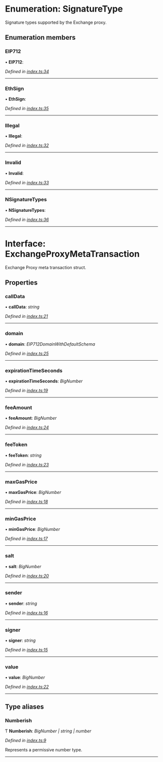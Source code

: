 # Enumeration: SignatureType

Signature types supported by the Exchange proxy.


##  Enumeration members

###  EIP712

• **EIP712**:

*Defined in [index.ts:34](https://github.com/0xProject/protocol/blob/c82768eef/packages/protocol-types/src/index.ts#L34)*

___

###  EthSign

• **EthSign**:

*Defined in [index.ts:35](https://github.com/0xProject/protocol/blob/c82768eef/packages/protocol-types/src/index.ts#L35)*

___

###  Illegal

• **Illegal**:

*Defined in [index.ts:32](https://github.com/0xProject/protocol/blob/c82768eef/packages/protocol-types/src/index.ts#L32)*

___

###  Invalid

• **Invalid**:

*Defined in [index.ts:33](https://github.com/0xProject/protocol/blob/c82768eef/packages/protocol-types/src/index.ts#L33)*

___

###  NSignatureTypes

• **NSignatureTypes**:

*Defined in [index.ts:36](https://github.com/0xProject/protocol/blob/c82768eef/packages/protocol-types/src/index.ts#L36)*


<hr />

# Interface: ExchangeProxyMetaTransaction

Exchange Proxy meta transaction struct.


##   Properties

###  callData

• **callData**: *string*

*Defined in [index.ts:21](https://github.com/0xProject/protocol/blob/c82768eef/packages/protocol-types/src/index.ts#L21)*

___

###  domain

• **domain**: *EIP712DomainWithDefaultSchema*

*Defined in [index.ts:25](https://github.com/0xProject/protocol/blob/c82768eef/packages/protocol-types/src/index.ts#L25)*

___

###  expirationTimeSeconds

• **expirationTimeSeconds**: *BigNumber*

*Defined in [index.ts:19](https://github.com/0xProject/protocol/blob/c82768eef/packages/protocol-types/src/index.ts#L19)*

___

###  feeAmount

• **feeAmount**: *BigNumber*

*Defined in [index.ts:24](https://github.com/0xProject/protocol/blob/c82768eef/packages/protocol-types/src/index.ts#L24)*

___

###  feeToken

• **feeToken**: *string*

*Defined in [index.ts:23](https://github.com/0xProject/protocol/blob/c82768eef/packages/protocol-types/src/index.ts#L23)*

___

###  maxGasPrice

• **maxGasPrice**: *BigNumber*

*Defined in [index.ts:18](https://github.com/0xProject/protocol/blob/c82768eef/packages/protocol-types/src/index.ts#L18)*

___

###  minGasPrice

• **minGasPrice**: *BigNumber*

*Defined in [index.ts:17](https://github.com/0xProject/protocol/blob/c82768eef/packages/protocol-types/src/index.ts#L17)*

___

###  salt

• **salt**: *BigNumber*

*Defined in [index.ts:20](https://github.com/0xProject/protocol/blob/c82768eef/packages/protocol-types/src/index.ts#L20)*

___

###  sender

• **sender**: *string*

*Defined in [index.ts:16](https://github.com/0xProject/protocol/blob/c82768eef/packages/protocol-types/src/index.ts#L16)*

___

###  signer

• **signer**: *string*

*Defined in [index.ts:15](https://github.com/0xProject/protocol/blob/c82768eef/packages/protocol-types/src/index.ts#L15)*

___

###  value

• **value**: *BigNumber*

*Defined in [index.ts:22](https://github.com/0xProject/protocol/blob/c82768eef/packages/protocol-types/src/index.ts#L22)*


<hr />




##  Type aliases

###  Numberish

Ƭ **Numberish**: *BigNumber | string | number*

*Defined in [index.ts:9](https://github.com/0xProject/protocol/blob/c82768eef/packages/protocol-types/src/index.ts#L9)*

Represents a permissive number type.


<hr />

